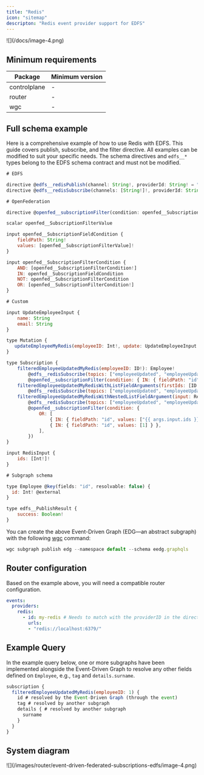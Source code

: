 ```yaml
---
title: "Redis"
icon: "sitemap"
descripton: "Redis event provider support for EDFS"
---
```


<Frame caption="Redis with EDFS">
  ![](/docs/image-4.png)
</Frame>

## Minimum requirements

| Package      | Minimum version |
| ------------ | --------------- |
| controlplane | -               |
| router       | -               |
| wgc          | -               |

## Full schema example

Here is a comprehensive example of how to use Redis with EDFS. This guide covers publish, subscribe, and the filter directive. All examples can be modified to suit your specific needs. The schema directives and `edfs__*` types belong to the EDFS schema contract and must not be modified.

```js
# EDFS

directive @edfs__redisPublish(channel: String!, providerId: String! = "default") on FIELD_DEFINITION
directive @edfs__redisSubscribe(channels: [String!]!, providerId: String! = "default") on FIELD_DEFINITION

# OpenFederation

directive @openfed__subscriptionFilter(condition: openfed__SubscriptionFilterCondition!) on FIELD_DEFINITION

scalar openfed__SubscriptionFilterValue

input openfed__SubscriptionFieldCondition {
    fieldPath: String!
    values: [openfed__SubscriptionFilterValue]!
}

input openfed__SubscriptionFilterCondition {
    AND: [openfed__SubscriptionFilterCondition!]
    IN: openfed__SubscriptionFieldCondition
    NOT: openfed__SubscriptionFilterCondition
    OR: [openfed__SubscriptionFilterCondition!]
}

# Custom

input UpdateEmployeeInput {
    name: String
    email: String
}

type Mutation {
   updateEmployeeMyRedis(employeeID: Int!, update: UpdateEmployeeInput!): edfs__PublishResult! @edfs__redisPublish(topic: "employeeUpdated", providerId: "my-redis")
}

type Subscription {
    filteredEmployeeUpdatedMyRedis(employeeID: ID!): Employee!
        @edfs__redisSubscribe(topics: ["employeeUpdated", "employeeUpdatedTwo"], providerId: "my-redis")
        @openfed__subscriptionFilter(condition: { IN: { fieldPath: "id", values: [1, 3, 4, 7, 11] } })
    filteredEmployeeUpdatedMyRedisWithListFieldArguments(firstIds: [ID!]!, secondIds: [ID!]!): Employee!
        @edfs__redisSubscribe(topics: ["employeeUpdated", "employeeUpdatedTwo"], providerId: "my-redis")
    filteredEmployeeUpdatedMyRedisWithNestedListFieldArgument(input: RedisInput!): Employee!
        @edfs__redisSubscribe(topics: ["employeeUpdated", "employeeUpdatedTwo"], providerId: "my-redis")
        @openfed__subscriptionFilter(condition: {
            OR: [
                { IN: { fieldPath: "id", values: ["{{ args.input.ids }}"] } },
                { IN: { fieldPath: "id", values: [1] } },
            ],
        })
}

input RedisInput {
    ids: [Int!]!
}

# Subgraph schema

type Employee @key(fields: "id", resolvable: false) {
  id: Int! @external
}

type edfs__PublishResult {
    success: Boolean!
}
```

You can create the above Event-Driven Graph (EDG—an abstract subgraph) with the following [wgc](/cli/intro) command:

```js
wgc subgraph publish edg --namespace default --schema eedg.graphqls
```

## Router configuration

Based on the example above, you will need a compatible router configuration.

<CodeGroup>

```yaml config.yaml
events:
  providers:
    redis:
      - id: my-redis # Needs to match with the providerID in the directive
        urls:
        - "redis://localhost:6379/"
```

</CodeGroup>

## Example Query

In the example query below, one or more subgraphs have been implemented alongside the Event-Driven Graph to resolve any other fields defined on `Employee`, e.g., `tag` and `details.surname`.

```js
subscription {
  filteredEmployeeUpdatedMyRedis(employeeID: 1) {
    id # resolved by the Event-Driven Graph (through the event)
    tag # resolved by another subgraph
    details { # resolved by another subgraph
      surname
    }
  }
}
```

## System diagram

<Frame>
  ![](/images/router/event-driven-federated-subscriptions-edfs/image-4.png)
</Frame>